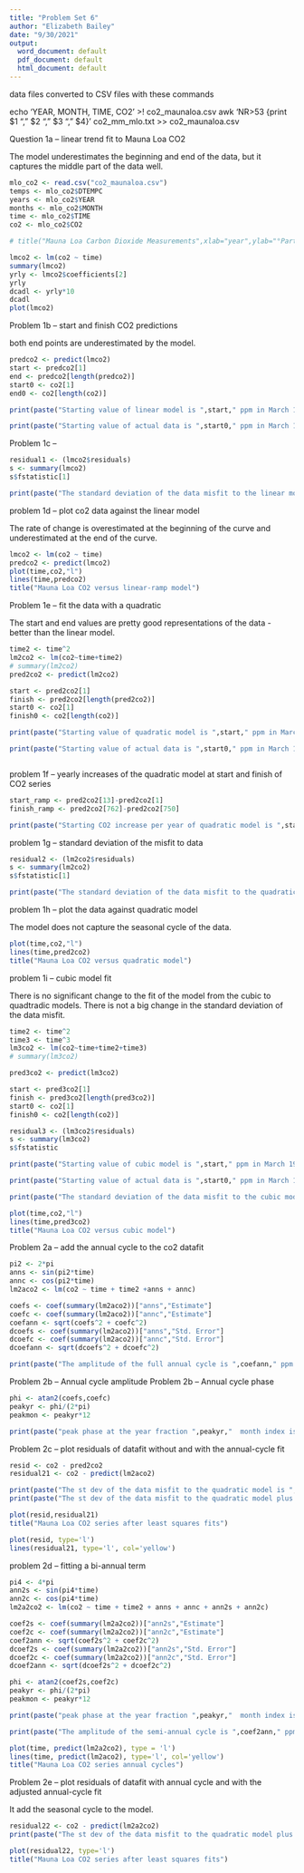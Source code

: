 ---
title: "Problem Set 6"
author: "Elizabeth Bailey"
date: "9/30/2021"
output:
  word_document: default
  pdf_document: default
  html_document: default
---

data files converted to CSV files with these commands

echo 'YEAR, MONTH, TIME, CO2 ' >! co2_maunaloa.csv
awk 'NR>53 {print $1 ", " $2 ", " $3 ", " $4}' co2_mm_mlo.txt >> co2_maunaloa.csv


Question 1a -- linear trend fit to Mauna Loa CO2

The model underestimates the beginning and end of the data, but it captures the middle part of the data well.

```{r}

mlo_co2 <- read.csv("co2_maunaloa.csv")
temps <- mlo_co2$DTEMPC
years <- mlo_co2$YEAR
months <- mlo_co2$MONTH
time <- mlo_co2$TIME
co2 <- mlo_co2$CO2

# title("Mauna Loa Carbon Dioxide Measurements",xlab="year",ylab="°Parts Per Million")

lmco2 <- lm(co2 ~ time)
summary(lmco2)
yrly <- lmco2$coefficients[2]
yrly
dcadl <- yrly*10
dcadl
plot(lmco2)

```
Problem 1b -- start and finish CO2 predictions

both end points are underestimated by the model.
```{r}

predco2 <- predict(lmco2)
start <- predco2[1]
end <- predco2[length(predco2)]
start0 <- co2[1]
end0 <- co2[length(co2)]

print(paste("Starting value of linear model is ",start," ppm in March 1958, and finish is ",end," ppm in August 2021"))

print(paste("Starting value of actual data is ",start0," ppm in March 1958, and finish is ",end0," ppm in August 2021"))
```
Problem 1c --  
```{r}

residual1 <- (lmco2$residuals)
s <- summary(lmco2)
s$fstatistic[1]

print(paste("The standard deviation of the data misfit to the linear model is ", sd(residual1)," ppm"))

```
problem 1d -- plot co2 data against the linear model

The rate of change is overestimated at the beginning of the curve and underestimated at the end of the curve.
```{r}

lmco2 <- lm(co2 ~ time)
predco2 <- predict(lmco2)
plot(time,co2,"l")
lines(time,predco2)
title("Mauna Loa CO2 versus linear-ramp model")

```

Problem 1e -- fit the data with a quadratic

The start and end values are pretty good representations of the data - better than the linear model.
```{r}

time2 <- time^2
lm2co2 <- lm(co2~time+time2)
# summary(lm2co2)
pred2co2 <- predict(lm2co2)

start <- pred2co2[1]
finish <- pred2co2[length(pred2co2)]
start0 <- co2[1]
finish0 <- co2[length(co2)]

print(paste("Starting value of quadratic model is ",start," ppm in March 1958, and finish is ",finish," ppm in August 2021"))

print(paste("Starting value of actual data is ",start0," ppm in March 1958, and finish is ",finish0," ppm in August 2021"))



```
problem 1f -- yearly increases of the quadratic model at start and finish of CO2 series

```{r}

start_ramp <- pred2co2[13]-pred2co2[1]
finish_ramp <- pred2co2[762]-pred2co2[750]

print(paste("Starting CO2 increase per year of quadratic model is ",start_ramp," ppm in 1958-1959, and ending CO2 increase per year is ",finish_ramp," ppm in 2020-2021"))

```
problem 1g -- standard deviation of the misfit to data

```{r}

residual2 <- (lm2co2$residuals)
s <- summary(lm2co2)
s$fstatistic[1]

print(paste("The standard deviation of the data misfit to the quadratic model is ", sd(residual2)," ppm"))

```

problem 1h -- plot the data against quadratic model

The model does not capture the seasonal cycle of the data.
```{r}

plot(time,co2,"l")
lines(time,pred2co2)
title("Mauna Loa CO2 versus quadratic model")

```
problem 1i -- cubic model fit

There is no significant change to the fit of the model from the cubic to quadtradic models. There is not a big change in the standard deviation of the data misfit.

```{r}

time2 <- time^2
time3 <- time^3
lm3co2 <- lm(co2~time+time2+time3)
# summary(lm3co2)

pred3co2 <- predict(lm3co2)

start <- pred3co2[1]
finish <- pred3co2[length(pred3co2)]
start0 <- co2[1]
finish0 <- co2[length(co2)]

residual3 <- (lm3co2$residuals)
s <- summary(lm3co2)
s$fstatistic

print(paste("Starting value of cubic model is ",start," ppm in March 1958, and finish is ",finish," ppm in August 2021"))

print(paste("Starting value of actual data is ",start0," ppm in March 1958, and finish is ",finish0," ppm in August 2021"))

print(paste("The standard deviation of the data misfit to the cubic model is ", sd(residual3)," ppm"))

plot(time,co2,"l")
lines(time,pred3co2)
title("Mauna Loa CO2 versus cubic model")

```
Problem 2a -- add the annual cycle to the co2 datafit

```{r}
pi2 <- 2*pi
anns <- sin(pi2*time)
annc <- cos(pi2*time)
lm2aco2 <- lm(co2 ~ time + time2 +anns + annc)

coefs <- coef(summary(lm2aco2))["anns","Estimate"]
coefc <- coef(summary(lm2aco2))["annc","Estimate"]
coefann <- sqrt(coefs^2 + coefc^2)
dcoefs <- coef(summary(lm2aco2))["anns","Std. Error"]
dcoefc <- coef(summary(lm2aco2))["annc","Std. Error"]
dcoefann <- sqrt(dcoefs^2 + dcoefc^2)

print(paste("The amplitude of the full annual cycle is ",coefann," ppm with standard deviation ",dcoefann," ppm"))

```
Problem 2b -- Annual cycle amplitude
Problem 2b -- Annual cycle phase

```{r}

phi <- atan2(coefs,coefc)
peakyr <- phi/(2*pi)
peakmon <- peakyr*12

print(paste("peak phase at the year fraction ",peakyr,"  month index is ",peakmon))

```
Problem 2c -- plot residuals of datafit without and with the annual-cycle fit

```{r}

resid <- co2 - pred2co2
residual21 <- co2 - predict(lm2aco2)

print(paste("The st dev of the data misfit to the quadratic model is ", sd(resid)," ppm"))
print(paste("The st dev of the data misfit to the quadratic model plus annual cycle is ", sd(residual21)," ppm"))

plot(resid,residual21)
title("Mauna Loa CO2 series after least squares fits")

plot(resid, type='l')
lines(residual21, type='l', col='yellow')
```
problem 2d -- fitting a bi-annual term

```{r}

pi4 <- 4*pi
ann2s <- sin(pi4*time)
ann2c <- cos(pi4*time)
lm2a2co2 <- lm(co2 ~ time + time2 + anns + annc + ann2s + ann2c)

coef2s <- coef(summary(lm2a2co2))["ann2s","Estimate"]
coef2c <- coef(summary(lm2a2co2))["ann2c","Estimate"]
coef2ann <- sqrt(coef2s^2 + coef2c^2)
dcoef2s <- coef(summary(lm2a2co2))["ann2s","Std. Error"]
dcoef2c <- coef(summary(lm2a2co2))["ann2c","Std. Error"]
dcoef2ann <- sqrt(dcoef2s^2 + dcoef2c^2)

phi <- atan2(coef2s,coef2c)
peakyr <- phi/(2*pi)
peakmon <- peakyr*12

print(paste("peak phase at the year fraction ",peakyr,"  month index is ",peakmon))

print(paste("The amplitude of the semi-annual cycle is ",coef2ann," ppm with standard deviation ",dcoef2ann," ppm"))

plot(time, predict(lm2a2co2), type = 'l')
lines(time, predict(lm2aco2), type='l', col='yellow')
title("Mauna Loa CO2 series annual cycles")

```
Problem 2e -- plot residuals of datafit with annual cycle and with the adjusted annual-cycle fit

It add the seasonal cycle to the model. 

```{r}

residual22 <- co2 - predict(lm2a2co2)
print(paste("The st dev of the data misfit to the quadratic model plus adjusted annual cycle is ", sd(residual22)," ppm"))

plot(residual22, type='l')
title("Mauna Loa CO2 series after least squares fits")
```
